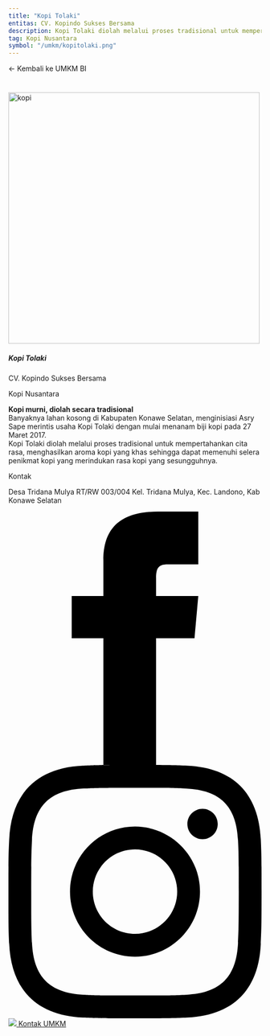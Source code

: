 ```yaml
---
title: "Kopi Tolaki"
entitas: CV. Kopindo Sukses Bersama
description: Kopi Tolaki diolah melalui proses tradisional untuk mempertahankan cita rasa, menghasilkan aroma kopi, yang khas sehingga dapat memenuhi selera penikmat kopi yang merindukan rasa kopi yang sesungguhnya.
tag: Kopi Nusantara
symbol: "/umkm/kopitolaki.png"
---
```



<Link className="text-sm font-semibold text-gray-400 hover:text-gray-600" href="/wisata/umkm"> ← Kembali ke UMKM BI </Link>

#
<div className="mx-auto mb-6 max-w-screen-lg border-b border-gray-400 border-opacity-20">
  <div className="mb-3 grid grid-cols-1 sm:grid-cols-1 xs:grid-cols-1 md:grid-cols-1 lg:grid-cols-3 xl:grid-cols-3 gap-y-10 gap-x-2 xl:gap-x-2">
     <div className="text-center ">
       <Image src="/umkm/kopitolaki1.png" width="500" height="500" alt="kopi" className="inline-flex" />
      </div>
      <div className="col-span-2">
          <div className="px-4 py-0">
            <h5 className="mb-0 text-lg xs:text-lg sm:text-lg md:text-2xl lg:text-2xl xl:text-2xl font-bold tracking-tight text-gray-900 dark:text-white">Kopi Tolaki</h5>
              <div className="grid grid-cols-1 sm:grid-cols-1 xs:grid-cols-1 md:grid-cols-1 lg:grid-cols-2 xl:grid-cols-2 mb-1 items-center justify-between align-middle"> 
                <p className="font-normal text-md opacity-80"> <UserIcon className="flex-shrink-0 h-4 w-4 align-middle opacity-80 inline-flex mr-1"/> CV. Kopindo Sukses Bersama</p>
                <p className="font-normal text-md opacity-80"> <TagIcon className="flex-shrink-0 h-4 w-4 align-middle opacity-80 inline-flex mr-1"/> Kopi Nusantara</p>
              </div>
              <div className="flex mb-1 items-center justify-between align-middle"> 
                <p className="font-normal text-justify text-md opacity-80"> 
                  <b>Kopi murni, diolah secara tradisional</b><br/>
                  Banyaknya lahan kosong di Kabupaten Konawe Selatan, menginisiasi Asry Sape merintis usaha Kopi Tolaki dengan mulai menanam biji kopi pada 27 Maret 2017. <br/>
                  Kopi Tolaki diolah melalui proses tradisional untuk mempertahankan cita rasa, menghasilkan aroma kopi yang khas sehingga dapat memenuhi selera penikmat kopi yang merindukan rasa kopi yang sesungguhnya.<br/>      
                </p>
              </div>
            </div>
      </div>
  </div>
</div>

<div className="px-8 py-4 bg-gray-100 text-gray-600 ext-lg font-bold rounded-2xl justify-center">
  Kontak
      <p className="font-normal text-sm opacity-80 flex items-center">
        <MapPinIcon className="flex-shrink-0 h-4 w-4 align-middle opacity-80 inline-flex mr-1.5"/> Desa Tridana Mulya RT/RW 003/004 Kel. Tridana Mulya, Kec. Landono, Kab Konawe Selatan
      </p>
<div className="mt-2 grid grid-cols-1 mb-1 items-center justify-between align-middle">
    <div className="mt-3 flex gap-2">
        <a href="https://www.facebook.com/kopi.tolaki" className="bg-blue-500 hover:bg-blue-600 p-2 font-semibold text-white inline-flex items-center space-x-2 rounded">
          <svg className="w-5 h-5 fill-current" role="img" xmlns="http://www.w3.org/2000/svg" viewBox="0 0 24 24"><path d="M9 8h-3v4h3v12h5v-12h3.642l.358-4h-4v-1.667c0-.955.192-1.333 1.115-1.333h2.885v-5h-3.808c-3.596 0-5.192 1.583-5.192 4.615v3.385z" />
          </svg>
        </a>
        <a href="https://www.instagram.com/kopi_tolaki/" className="bg-purple-700 hover:bg-purple-800 p-2 font-semibold text-white inline-flex items-center space-x-2 rounded">
          <svg className="w-5 h-5 fill-current" role="img" xmlns="http://www.w3.org/2000/svg" viewBox="0 0 24 24"><path d="M12 2.163c3.204 0 3.584.012 4.85.07 3.252.148 4.771 1.691 4.919 4.919.058 1.265.069 1.645.069 4.849 0 3.205-.012 3.584-.069 4.849-.149 3.225-1.664 4.771-4.919 4.919-1.266.058-1.644.07-4.85.07-3.204 0-3.584-.012-4.849-.07-3.26-.149-4.771-1.699-4.919-4.92-.058-1.265-.07-1.644-.07-4.849 0-3.204.013-3.583.07-4.849.149-3.227 1.664-4.771 4.919-4.919 1.266-.057 1.645-.069 4.849-.069zm0-2.163c-3.259 0-3.667.014-4.947.072-4.358.2-6.78 2.618-6.98 6.98-.059 1.281-.073 1.689-.073 4.948 0 3.259.014 3.668.072 4.948.2 4.358 2.618 6.78 6.98 6.98 1.281.058 1.689.072 4.948.072 3.259 0 3.668-.014 4.948-.072 4.354-.2 6.782-2.618 6.979-6.98.059-1.28.073-1.689.073-4.948 0-3.259-.014-3.667-.072-4.947-.196-4.354-2.617-6.78-6.979-6.98-1.281-.059-1.69-.073-4.949-.073zm0 5.838c-3.403 0-6.162 2.759-6.162 6.162s2.759 6.163 6.162 6.163 6.162-2.759 6.162-6.163c0-3.403-2.759-6.162-6.162-6.162zm0 10.162c-2.209 0-4-1.79-4-4 0-2.209 1.791-4 4-4s4 1.791 4 4c0 2.21-1.791 4-4 4zm6.406-11.845c-.796 0-1.441.645-1.441 1.44s.645 1.44 1.441 1.44c.795 0 1.439-.645 1.439-1.44s-.644-1.44-1.439-1.44z" /></svg>
        </a>
        <FadeIn className="z-10">
              <a href="https://chat.whatsapp.com/EhWJcq8cMr6GeT7G9IRIQB" className="inline-flex items-center px-3 py-2 text-sm font-medium text-center text-white bg-black rounded hover:bg-gray-800 focus:ring-4 focus:outline-none focus:ring-gray-300">
                <span><img src="https://upload.wikimedia.org/wikipedia/commons/thumb/5/5e/WhatsApp_icon.png/598px-WhatsApp_icon.png" className="h-5 w-5  inline-flex"/> Kontak UMKM</span>
                <style jsx>{`
                    span {
                    padding: 0;
                    mask-image: linear-gradient(
                        60deg,
                        black 25%,
                        rgba(0, 0, 0, 0.2) 50%,
                        black 75%
                        );
                    mask-size: 400%;
                    mask-position: 0%;
                    }
                    span:hover {
                        mask-position: 100%;
                        transition: mask-position 1s ease, -webkit-mask-position 1s ease;
                    }
                `}</style>
              </a>
        </FadeIn>
    </div>
  </div>
</div>
